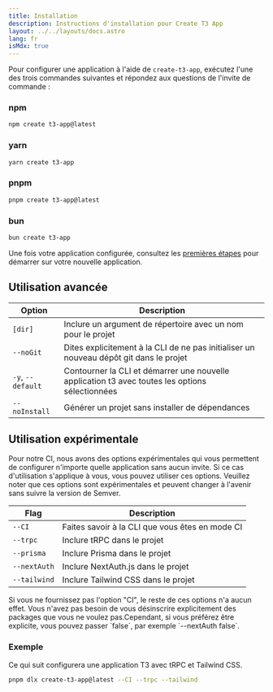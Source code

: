 ```yaml
---
title: Installation
description: Instructions d'installation pour Create T3 App
layout: ../../layouts/docs.astro
lang: fr
isMdx: true
---
```



Pour configurer une application à l'aide de `create-t3-app`, exécutez l'une des trois commandes suivantes et répondez aux questions de l'invite de commande :

### npm

```bash
npm create t3-app@latest
```

### yarn

```bash
yarn create t3-app
```

### pnpm

```bash
pnpm create t3-app@latest
```

### bun

```bash
bun create t3-app
```

Une fois votre application configurée, consultez les [premières étapes](/fr/usage/first-steps) pour démarrer sur votre nouvelle application.

## Utilisation avancée

| Option            | Description                                                                                     |
| ----------------- | ----------------------------------------------------------------------------------------------- |
| `[dir]`           | Inclure un argument de répertoire avec un nom pour le projet                                    |
| `--noGit`         | Dites explicitement à la CLI de ne pas initialiser un nouveau dépôt git dans le projet          |
| `-y`, `--default` | Contourner la CLI et démarrer une nouvelle application t3 avec toutes les options sélectionnées |
| `--noInstall`     | Générer un projet sans installer de dépendances                                                 |

## Utilisation expérimentale

Pour notre CI, nous avons des options expérimentales qui vous permettent de configurer n'importe quelle application sans aucun invite. Si ce cas d'utilisation s'applique à vous, vous pouvez utiliser ces options. Veuillez noter que ces options sont expérimentales et peuvent changer à l'avenir sans suivre la version de Semver.

| Flag         | Description                                     |
| ------------ | ----------------------------------------------- |
| `--CI`       | Faites savoir à la CLI que vous êtes en mode CI |
| `--trpc`     | Inclure tRPC dans le projet                     |
| `--prisma`   | Inclure Prisma dans le projet                   |
| `--nextAuth` | Inclure NextAuth.js dans le projet              |
| `--tailwind` | Inclure Tailwind CSS dans le projet             |

<Callout type="warning">
  Si vous ne fournissez pas l'option "CI", le reste de ces options n'a aucun
  effet.
</Callout>
Vous n'avez pas besoin de vous désinscrire explicitement des packages que vous ne
voulez pas.Cependant, si vous préférez être explicite, vous pouvez passer `false`,
par exemple `--nextAuth false`.

### Exemple

Ce qui suit configurera une application T3 avec tRPC et Tailwind CSS.

```bash
pnpm dlx create-t3-app@latest --CI --trpc --tailwind
```
